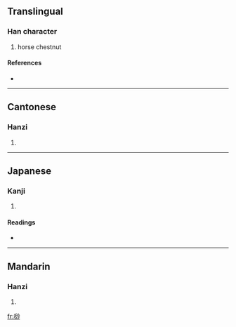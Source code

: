 ==Translingual==

===Han character===
{{Han char|rn=75|rad=木|as=07|sn=11|four=4992<sub>0</sub>|canj=木水火竹 (DEFH)}}

# horse chestnut

====References====
* {{Han ref|kx=0526.220|dkj=14797|dj=0915.150|hdz=21220.030|uh=686B|ud=26731|bh=D5C4|bd=54724}}

----

==Cantonese==

===Hanzi===
{{yue-hanzi|jyut=|y=so1}}

# {{defn|Cantonese|sort=木07}}

----

==Japanese==

===Kanji===
{{ja-kanji|grade=|rs=木07}}

# {{defn|Japanese|sort=木07}}

====Readings====
* {{ja-readings|on=[[さ]] (sa)|kun=[[へご]] (hego)}}

----

==Mandarin==

===Hanzi===
{{cmn-hanzi|pin=[[chén]] ([[chen2]]), [[suō]] ([[suo1]])|wg=ch'en<sup>2</sup>, so<sup>1</sup>}}

# {{defn|Mandarin|sort=木07}}

[[fr:桫]]